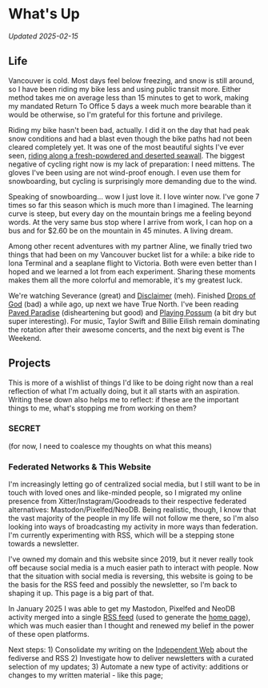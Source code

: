 # What's Up

_Updated 2025-02-15_

## Life

Vancouver is cold. Most days feel below freezing, and snow is still around, so I
have been riding my bike less and using public transit more. Either method takes
me on average less than 15 minutes to get to work, making my mandated Return To
Office 5 days a week much more bearable than it would be otherwise, so I'm
grateful for this fortune and privilege.

Riding my bike hasn't been bad, actually. I did it on the day that had peak snow
conditions and had a blast even though the bike paths had not been cleared
completely yet. It was one of the most beautiful sights I've ever seen, [riding
along a fresh-powdered and deserted seawall][snow-cycling]. The biggest negative
of cycling right now is my lack of preparation: I need mittens. The gloves I've
been using are not wind-proof enough. I even use them for snowboarding, but
cycling is surprisingly more demanding due to the wind.

[snow-cycling]: https://pxlfd.ca/i/web/post/792588034524958505

Speaking of snowboarding... wow I just love it. I love winter now. I've gone 7
times so far this season which is much more than I imagined. The learning curve
is steep, but every day on the mountain brings me a feeling beyond words. At the
very same bus stop where I arrive from work, I can hop on a bus and for $2.60 be
on the mountain in 45 minutes. A living dream.

Among other recent adventures with my partner Aline, we finally tried two things
that had been on my Vancouver bucket list for a while: a bike ride to Iona
Terminal and a seaplane flight to Victoria. Both were even better than I hoped
and we learned a lot from each experiment. Sharing these moments makes them all
the more colorful and memorable, it's my greatest luck.

We're watching Severance (great) and [Disclaimer][disc] (meh). Finished [Drops
of God][dog] (bad) a while ago, up next we have True North. I've been reading
[Paved Paradise][pp] (disheartening but good) and [Playing Possum][pps] (a bit
dry but super interesting). For music, Taylor Swift and Billie Eilish remain
dominating the rotation after their awesome concerts, and the next big event is
The Weekend.

[disc]: https://neodb.social/tv/season/6d3XZOiiiuuiHERDMSrBJh
[dog]: https://neodb.social/tv/6VZQXtGpHKPRLjsnLagZEb
[pp]: https://neodb.social/book/2tLqcslB6PRlvHLynRfP1t
[pps]: https://neodb.social/book/77foTxelPVvkedcPcgl1ZM

## Projects

This is more of a wishlist of things I'd like to be doing right now than a real
reflection of what I'm actually doing, but it all starts with an aspiration.
Writing these down also helps me to reflect: if these are the important things
to me, what's stopping me from working on them?

### SECRET

(for now, I need to coalesce my thoughts on what this means)

### Federated Networks & This Website

I'm increasingly letting go of centralized social media, but I still want to be
in touch with loved ones and like-minded people, so I migrated my online
presence from Xitter/Instagram/Goodreads to their respective federated
alternatives: Mastodon/Pixelfed/NeoDB. Being realistic, though, I know that the
vast majority of the people in my life will not follow me there, so I'm also
looking into ways of broadcasting my activity in more ways than federation. I'm
currently experimenting with RSS, which will be a stepping stone towards a
newsletter.

I've owned my domain and this website since 2019, but it never really took off
because social media is a much easier path to interact with people. Now that the
situation with social media is reversing, this website is going to be the basis
for the RSS feed and possibly the newsletter, so I'm back to shaping it up. This
page is a big part of that.

In January 2025 I was able to get my Mastodon, Pixelfed and NeoDB activity
merged into a single [RSS feed](/feed.xml) (used to generate the [home
page](/)), which was much easier than I thought and renewed my belief in the
power of these open platforms.

Next steps: 1) Consolidate my writing on the [Independent Web][indieweb] about
the fediverse and RSS 2) Investigate how to deliver newsletters with a curated
selection of my updates; 3) Automate a new type of activity: additions or
changes to my written material - like this page;

[indieweb]: /notes/tech/www
